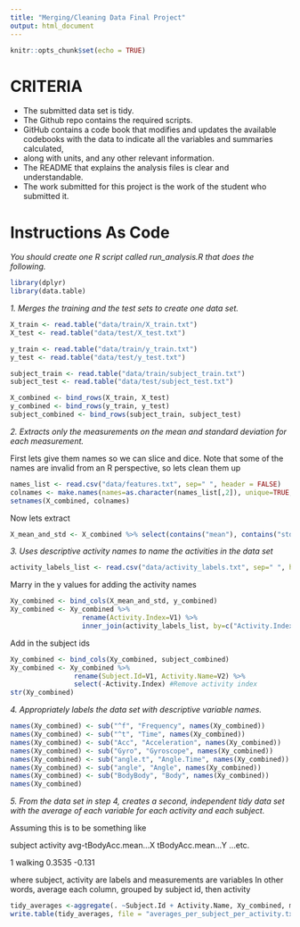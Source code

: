 ```yaml
---
title: "Merging/Cleaning Data Final Project"
output: html_document
---
```


```r
knitr::opts_chunk$set(echo = TRUE)
```

# CRITERIA
- The submitted data set is tidy.
- The Github repo contains the required scripts.
- GitHub contains a code book that modifies and updates the available 
 codebooks with the data to indicate all the variables and summaries calculated, 
- along with units, and any other relevant information.
- The README that explains the analysis files is clear and understandable.
- The work submitted for this project is the work of the student who submitted it.


# Instructions As Code
*You should create one R script called run_analysis.R that does the following.*

```r
library(dplyr)
library(data.table)
```

*1. Merges the training and the test sets to create one data set.*

```r
X_train <- read.table("data/train/X_train.txt")
X_test <- read.table("data/test/X_test.txt")

y_train <- read.table("data/train/y_train.txt")
y_test <- read.table("data/test/y_test.txt")

subject_train <- read.table("data/train/subject_train.txt")
subject_test <- read.table("data/test/subject_test.txt")

X_combined <- bind_rows(X_train, X_test)
y_combined <- bind_rows(y_train, y_test)
subject_combined <- bind_rows(subject_train, subject_test)
```

*2. Extracts only the measurements on the mean and standard deviation for each measurement.*

First lets give them names so we can slice and dice.
Note that some of the names are invalid from an R perspective, so lets clean them up
```r
names_list <- read.csv("data/features.txt", sep=" ", header = FALSE)
colnames <- make.names(names=as.character(names_list[,2]), unique=TRUE, allow_ = TRUE)
setnames(X_combined, colnames)
```

Now lets extract
```r
X_mean_and_std <- X_combined %>% select(contains("mean"), contains("std"))
```

*3. Uses descriptive activity names to name the activities in the data set*
```r
activity_labels_list <- read.csv("data/activity_labels.txt", sep=" ", header = FALSE)
```

Marry in the y values for adding the activity names
```r
Xy_combined <- bind_cols(X_mean_and_std, y_combined)
Xy_combined <- Xy_combined %>% 
                  rename(Activity.Index=V1) %>% 
                  inner_join(activity_labels_list, by=c("Activity.Index" = "V1"))
```

Add in the subject ids
```r
Xy_combined <- bind_cols(Xy_combined, subject_combined)
Xy_combined <- Xy_combined %>% 
                rename(Subject.Id=V1, Activity.Name=V2) %>%
                select(-Activity.Index) #Remove activity index
str(Xy_combined)
```

*4. Appropriately labels the data set with descriptive variable names.*

```r
names(Xy_combined) <- sub("^f", "Frequency", names(Xy_combined))
names(Xy_combined) <- sub("^t", "Time", names(Xy_combined))
names(Xy_combined) <- sub("Acc", "Acceleration", names(Xy_combined))
names(Xy_combined) <- sub("Gyro", "Gyroscope", names(Xy_combined))
names(Xy_combined) <- sub("angle.t", "Angle.Time", names(Xy_combined))
names(Xy_combined) <- sub("angle", "Angle", names(Xy_combined))
names(Xy_combined) <- sub("BodyBody", "Body", names(Xy_combined))
names(Xy_combined)
```

*5. From the data set in step 4, creates a second, independent tidy data set with the 
   average of each variable for each activity and each subject.*
   
Assuming this is to be something like

subject activity  avg-tBodyAcc.mean...X tBodyAcc.mean...Y ...etc.

1       walking   0.3535  -0.131

where subject, activity are labels and measurements are variables
In other words, average each column, grouped by subject id, then activity

```r
tidy_averages <-aggregate(. ~Subject.Id + Activity.Name, Xy_combined, mean)
write.table(tidy_averages, file = "averages_per_subject_per_activity.txt", row.names=FALSE)
```
